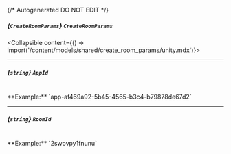 {/* Autogenerated DO NOT EDIT  */}

##### *{`CreateRoomParams`}* `CreateRoomParams`
<Collapsible content={() => import('/content/models/shared/create_room_params/unity.mdx')}>
</Collapsible>

---
##### *{`string`}* `AppId`
<br/>
**Example:** `app-af469a92-5b45-4565-b3c4-b79878de67d2`

---
##### *{`string`}* `RoomId`
<br/>
**Example:** `2swovpy1fnunu`

